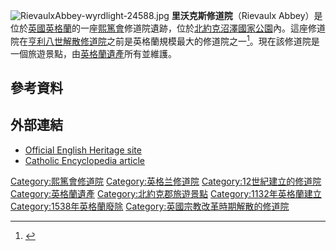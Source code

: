 {{Refimprove|time=2020-07-17T06:06:08+00:00}}
[[File:RievaulxAbbey-wyrdlight-24588.jpg|thumb]]
'''里沃克斯修道院'''（Rievaulx Abbey）是位於[[英國|英國]][[英格蘭|英格蘭]]的一座[[熙篤會|熙篤會]]修道院遺跡，位於[[北約克沼澤國家公園|北約克沼澤國家公園]]內。這座修道院在[[亨利八世|亨利八世]][[解散修道院|解散修道院]]之前是英格蘭規模最大的修道院之一<ref name=":0">{{Cite web|last=Pearson, T|first=|date=2019|title=Rievaulx Abbey, Helmsley, North Yorkshire: Archaeological Survey and Investigation of the Precinct. Historic England Research Report 7/2019|url=https://research.historicengland.org.uk/Report.aspx?i=16224&ru=/Results.aspx?p=1&n=10&rn=7&ry=2019&ns=1|url-status=live|archive-url=|archive-date=|access-date=2020-06-09|website=research.historicengland.org.uk}}</ref>。現在該修道院是一個旅遊景點，由[[英格蘭遺產|英格蘭遺產]]所有並維護。

==參考資料==
<references />

==外部連結==
{{commons category|Rievaulx Abbey}}
*[https://www.english-heritage.org.uk/visit/places/rievaulx-abbey/ Official English Heritage site]
*[http://www.newadvent.org/cathen/13054b.htm Catholic Encyclopedia article]
[[Category:熙篤會修道院|Category:熙篤會修道院]]
[[Category:英格兰修道院|Category:英格兰修道院]]
[[Category:12世紀建立的修道院|Category:12世紀建立的修道院]]
[[Category:英格蘭遺產|Category:英格蘭遺產]]
[[Category:北約克郡旅遊景點|Category:北約克郡旅遊景點]]
[[Category:1132年英格蘭建立|Category:1132年英格蘭建立]]
[[Category:1538年英格蘭廢除|Category:1538年英格蘭廢除]]
[[Category:英國宗教改革時期解散的修道院|Category:英國宗教改革時期解散的修道院]]